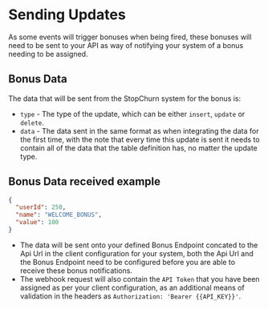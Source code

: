# Sending Updates

As some events will trigger bonuses when being fired, these bonuses will need to be sent to your API as way of notifying your system of a bonus needing to be assigned.

## Bonus Data

The data that will be sent from the StopChurn system for the bonus is:

- `type` - The type of the update, which can be either `insert`, `update` or `delete`.
- `data` - The data sent in the same format as when integrating the data for the first time,
  with the note that every time this update is sent it needs to contain all of the data that the table definition has, no matter the update type.

## Bonus Data received example

```json
{
  "userId": 250,
  "name": "WELCOME_BONUS",
  "value": 100
}
```

- The data will be sent onto your defined Bonus Endpoint concated to the Api Url in the client configuration for your system,
  both the Api Url and the Bonus Endpoint need to be configured before you are able to receive these bonus notifications.
- The webhook request will also contain the `API Token` that you have been assigned as per your client configuration,
 as an additional means of validation in the headers as `Authorization: 'Bearer {{API_KEY}}'`.
